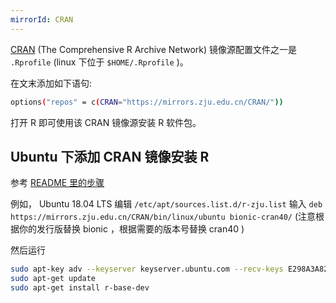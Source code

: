 ```yaml
---
mirrorId: CRAN
---
```


[CRAN](https://cran.r-project.org/) (The Comprehensive R Archive Network) 镜像源配置文件之一是 `.Rprofile` (linux 下位于 `$HOME/.Rprofile` )。

在文末添加如下语句:

```bash
options("repos" = c(CRAN="https://mirrors.zju.edu.cn/CRAN/"))
```

打开 R 即可使用该 CRAN 镜像源安装 R 软件包。

## Ubuntu 下添加 CRAN 镜像安装 R

参考 [README 里的步骤](https://mirrors.zju.edu.cn/CRAN/bin/linux/ubuntu)

例如， Ubuntu 18.04 LTS 编辑 `/etc/apt/sources.list.d/r-zju.list` 输入 `deb https://mirrors.zju.edu.cn/CRAN/bin/linux/ubuntu bionic-cran40/` (注意根据你的发行版替换 bionic ，根据需要的版本号替换 cran40 )

然后运行

```bash
sudo apt-key adv --keyserver keyserver.ubuntu.com --recv-keys E298A3A825C0D65DFD57CBB651716619E084DAB9
sudo apt-get update
sudo apt-get install r-base-dev
```